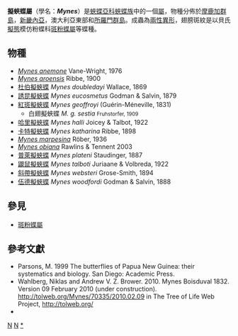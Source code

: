 {{NoteTA|G1=Butterfly}}
{{Automatic Taxobox
| taxon = Mynes
| authority = Boisduval, 1832
| image = Blackjezebel.jpg
| image_caption = [[紅斑擬蛺蝶|紅斑擬蛺蝶]]<br />''Mynes geoffroyi''
| type_species = [[紅斑擬蛺蝶|紅斑擬蛺蝶]]<br />''Nymphalis geoffroyi''
| type_species_authority = Guérin-Méneville, 1830
| subdivision_ranks = 物種
| subdivision = 共13種，詳見正文。
| synonyms =
}}

'''擬蛺蝶屬'''（學名：'''''Mynes'''''）是[[蛺蝶亞科|蛺蝶亞科]][[蛺蝶族|蛺蝶族]]中的一個[[屬|屬]]，物種分佈於[[摩鹿加群島|摩鹿加群島]]，[[新畿內亞|新畿內亞]]，澳大利亞東部和[[所羅門群島|所羅門群島]]。成蟲為[[兩性異形|兩性異形]]，翅膀斑紋是以貝氏[[擬態|擬態]]模仿粉蝶科[[斑粉蝶屬|斑粉蝶屬]]等蝶種。

== 物種 ==
* ''[[Mynes_anemone|Mynes anemone]]'' Vane-Wright, 1976
* ''[[Mynes_aroensis|Mynes aroensis]]'' Ribbe, 1900
* [[杜伯擬蛺蝶|杜伯擬蛺蝶]] ''Mynes doubledayi'' Wallace, 1869
* [[誘昆擬蛺蝶|誘昆擬蛺蝶]] ''Mynes eucosmetus'' Godman & Salvin, 1879
* [[紅斑擬蛺蝶|紅斑擬蛺蝶]] ''Mynes geoffroyi'' (Guérin-Méneville, 1831)
** 白翅擬蛺蝶 ''M. g. sestia'' <small>Fruhstorfer, 1909</small>
* [[哈里擬蛺蝶|哈里擬蛺蝶]] ''Mynes halli'' Joicey & Talbot, 1922
* [[卡特擬蛺蝶|卡特擬蛺蝶]] ''Mynes katharina'' Ribbe, 1898
* ''[[Mynes_marpesina|Mynes marpesina]]'' Röber, 1936
* ''[[Mynes_obiana|Mynes obiana]]'' Rawlins & Tennent 2003
* [[普萊擬蛺蝶|普萊擬蛺蝶]] ''Mynes plateni'' Staudinger, 1887
* [[鼹鼠擬蛺蝶|鼹鼠擬蛺蝶]] ''Mynes talboti'' Juriaane & Volbreda, 1922
* [[斜帶擬蛺蝶|斜帶擬蛺蝶]] ''Mynes websteri'' Grose-Smith, 1894
* [[伍德擬蛺蝶|伍德擬蛺蝶]] ''Mynes woodfordi'' Godman & Salvin, 1888

== 參見 ==
* [[斑粉蝶屬|斑粉蝶屬]]

== 參考文獻 ==
{{reflist}}

* Parsons, M. 1999 The butterflies of Papua New Guinea: their systematics and biology. San Diego: Academic Press.
* Wahlberg, Niklas and Andrew V. Z. Brower. 2010. Mynes Boisduval 1832. Version 09 February 2010 (under construction). http://tolweb.org/Mynes/70335/2010.02.09 {{Wayback|url=http://tolweb.org/Mynes/70335/2010.02.09 |date=20160301213343 }} in The Tree of Life Web Project, http://tolweb.org/ {{Wayback|url=http://tolweb.org/ |date=20110515100516 }}
* {{Cite book | author = 寿建新 周尧 李宇飞 | title = 世界蝴蝶分類名錄 | location = 中國 | publisher = 陝西科學技術出版社 | date = 2006-04-01 | ISBN = 9787536936768 | language= zh-hans }}

{{Commons category|  Mynes}}

{{蛺蝶亞科}}
{{taxonbar}}
[[Category:_1832年描述的分类群|N]]
[[Category:蛺蝶族|N]]
[[Category:擬蛺蝶屬|*]]